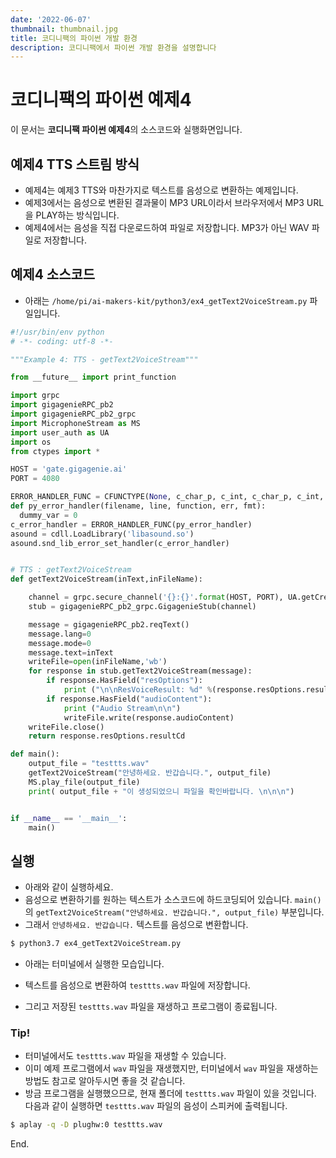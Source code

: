 ```yaml
---
date: '2022-06-07'
thumbnail: thumbnail.jpg
title: 코디니팩의 파이썬 개발 환경
description: 코디니팩에서 파이썬 개발 환경을 설명합니다
---
```


# 코디니팩의 파이썬 예제4

<MdxTextBox>
    <Box sx={{ color: 'secondary.main', fontWeight: 600, mb: 1 }}>
        이 문서는 <b>코디니팩 파이썬 예제4</b>의 소스코드와 실행화면입니다.
    </Box>
</MdxTextBox>

## 예제4 TTS 스트림 방식

-   예제4는 예제3 TTS와 마찬가지로 텍스트를 음성으로 변환하는 예제입니다.
-   예제3에서는 음성으로 변환된 결과물이 MP3 URL이라서 브라우저에서 MP3 URL을 PLAY하는 방식입니다.
-   예제4에서는 음성을 직접 다운로드하여 파일로 저장합니다. MP3가 아닌 WAV 파일로 저장합니다.

## 예제4 소스코드

-   아래는 `/home/pi/ai-makers-kit/python3/ex4_getText2VoiceStream.py` 파일입니다.

```python
#!/usr/bin/env python
# -*- coding: utf-8 -*-

"""Example 4: TTS - getText2VoiceStream"""

from __future__ import print_function

import grpc
import gigagenieRPC_pb2
import gigagenieRPC_pb2_grpc
import MicrophoneStream as MS
import user_auth as UA
import os
from ctypes import *

HOST = 'gate.gigagenie.ai'
PORT = 4080

ERROR_HANDLER_FUNC = CFUNCTYPE(None, c_char_p, c_int, c_char_p, c_int, c_char_p)
def py_error_handler(filename, line, function, err, fmt):
  dummy_var = 0
c_error_handler = ERROR_HANDLER_FUNC(py_error_handler)
asound = cdll.LoadLibrary('libasound.so')
asound.snd_lib_error_set_handler(c_error_handler)


# TTS : getText2VoiceStream
def getText2VoiceStream(inText,inFileName):

    channel = grpc.secure_channel('{}:{}'.format(HOST, PORT), UA.getCredentials())
    stub = gigagenieRPC_pb2_grpc.GigagenieStub(channel)

    message = gigagenieRPC_pb2.reqText()
    message.lang=0
    message.mode=0
    message.text=inText
    writeFile=open(inFileName,'wb')
    for response in stub.getText2VoiceStream(message):
        if response.HasField("resOptions"):
            print ("\n\nResVoiceResult: %d" %(response.resOptions.resultCd))
        if response.HasField("audioContent"):
            print ("Audio Stream\n\n")
            writeFile.write(response.audioContent)
    writeFile.close()
    return response.resOptions.resultCd

def main():
    output_file = "testtts.wav"
    getText2VoiceStream("안녕하세요. 반갑습니다.", output_file)
    MS.play_file(output_file)
    print( output_file + "이 생성되었으니 파일을 확인바랍니다. \n\n\n")


if __name__ == '__main__':
    main()

```

## 실행

-   아래와 같이 실행하세요.
-   음성으로 변환하기를 원하는 텍스트가 소스코드에 하드코딩되어 있습니다.
    `main()`의 `getText2VoiceStream("안녕하세요. 반갑습니다.", output_file)` 부분입니다.
-   그래서 `안녕하세요. 반갑습니다.` 텍스트를 음성으로 변환합니다.

```bash
$ python3.7 ex4_getText2VoiceStream.py
```

-   아래는 터미널에서 실행한 모습입니다.
-   텍스트를 음성으로 변환하여 `testtts.wav` 파일에 저장합니다.
-   그리고 저장된 `testtts.wav` 파일을 재생하고 프로그램이 종료됩니다.

    <MdxImageView src="/images/codinypack-py/ex4_out1.png" caption="예제 실행" transparentBg />

### Tip!

-   터미널에서도 `testtts.wav` 파일을 재생할 수 있습니다.
-   이미 예제 프로그램에서 `wav` 파일을 재생했지만,
    터미널에서 `wav` 파일을 재생하는 방법도 참고로 알아두시면 좋을 것 같습니다.
-   방금 프로그램을 실행했으므로, 현재 폴더에 `testtts.wav` 파일이 있을 것입니다.
    다음과 같이 실행하면 `testtts.wav` 파일의 음성이 스피커에 출력됩니다.

```bash
$ aplay -q -D plughw:0 testtts.wav
```

<PyExampleLinkBox exampleId="ex4" />

End.
